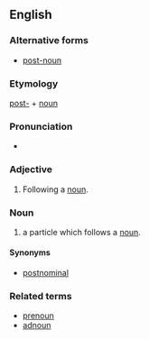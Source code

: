 ==English==

===Alternative forms===
* [[post-noun]]

===Etymology===

[[post-]] + [[noun]]

===Pronunciation===

* {{IPA|posnaʊn}}

===Adjective===
{{en-adj|-}}

# {{grammar}} Following a [[noun]].

===Noun===
{{en-noun}}

# {{context|Korean linguistics}} a particle which follows a [[noun]].

====Synonyms====
* [[postnominal]]

===Related terms===
* [[prenoun]]
* [[adnoun]]